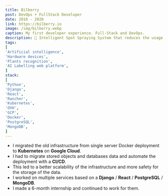 ```yaml
---
title: Bilberry
post: DevOps + FullStack Developer
date: 2018 - 2020
link: https://bilberry.io
image: /img/bilberry.webp
caption: My first developer experience. Full-Stack and DevOps.
description: 🌿 Intelligent Spot Spraying System that reduces the usage of herbicide by more than 80% while protecting the environment and lowering the costs for farmers dramatically.
tags:
[
'Artificial intelligence',
'Hardware devices',
'Plants recognition',
'AI Labelling web platform',
]
stack:
[
'Python',
'Django',
'React',
'Rancher',
'Kubernetes',
'OVH',
'GCP',
'Docker',
'PostgreSQL',
'MongoDB',
]
---
```


- I migrated the old infrastructure from single server Docker deployment to **Kubernetes** on **Google Cloud**.
- I had to migrate stored objects and databases data and automate the deployment with a **CI/CD**.
- This led to a better scalability of the infrastructure and more safety for the storage of the data.
- I worked on multiple services based on a **Django** / **React** / **PostgreSQL** / **MongoDB**.
- I made a 6-month internship and continued to work for them.
